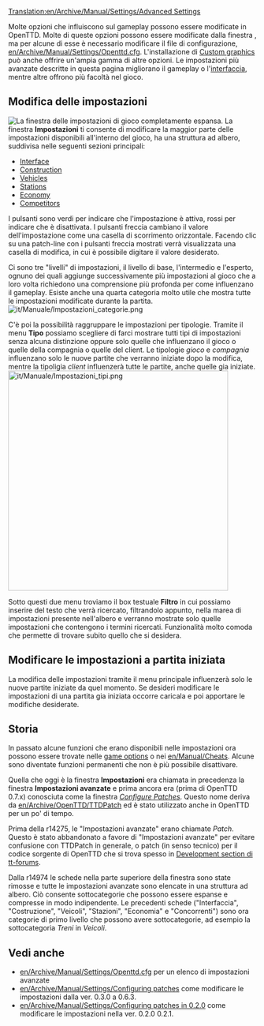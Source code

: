 <!--{{it/Traduzione|en/Archive/Manual/Settings/Advanced Settings}}-->

[[Translation:en/Archive/Manual/Settings/Advanced Settings]]
<!--{{en/Outdated|Setting have been substantially re-organised since this last had a major update}} -->

<!--{{it/Manuale/Menu}}-->
Molte opzioni che influiscono sul gameplay possono essere modificate in OpenTTD. Molte di queste opzioni possono essere modificate dalla finestra <!--[[it/Manuale/Settaggi/Impostazioni]]-->, ma per alcune di esse è necessario modificare il file di configurazione, [[en/Archive/Manual/Settings/Openttd.cfg]]. L'installazione di [[en/Manual/NewGRF|Custom graphics]] può anche offrire un'ampia gamma di altre opzioni. Le impostazioni più avanzate descritte in questa pagina migliorano il gameplay o l'[[it/Manuale/Interfaccia di gioco|interfaccia]], mentre altre offrono più facoltà nel gioco.

==Modifica delle impostazioni==
[[File:it/Manuale/Impostazioni finestra.png|thumb|left|La finestra delle impostazioni di gioco completamente espansa.]]
<!--{{it/Manuale/Settaggi/MenuImp}}--> 
La finestra '''Impostazioni''' ti consente di modificare la maggior parte delle impostazioni disponibili all'interno del gioco, ha una struttura ad albero, suddivisa nelle seguenti sezioni principali:

*[[en/Archive/Manual/Settings/Advanced Settings/Interface|Interface]]
*[[en/Archive/Manual/Settings/Advanced Settings/Construction|Construction]]
*[[en/Archive/Manual/Settings/Advanced Settings/Vehicles|Vehicles]]
*[[en/Archive/Manual/Settings/Advanced Settings/Stations|Stations]]
*[[en/Archive/Manual/Settings/Advanced Settings/Economy|Economy]]
*[[en/Archive/Manual/Settings/Advanced Settings/Competitors|Competitors]]

I pulsanti sono verdi per indicare che l'impostazione è attiva, rossi per indicare che è disattivata. I pulsanti freccia cambiano il valore dell'impostazione come una casella di scorrimento orizzontale. Facendo clic su una patch-line con i pulsanti freccia mostrati verrà visualizzata una casella di modifica, in cui è possibile digitare il valore desiderato.

Ci sono tre "livelli" di impostazioni, il livello di base, l'intermedio e l'esperto, ognuno dei quali aggiunge successivamente più impostazioni al gioco che a loro volta richiedono una comprensione più profonda per come influenzano il gameplay. Esiste anche una quarta categoria molto utile che mostra tutte le impostazioni modificate durante la partita.
[[File:it/Manuale/Impostazioni categorie.png|alt=Le possibili categorie di impostazioni disponibili.]]

C'è poi la possibilità raggruppare le impostazioni per tipologie. Tramite il menu '''Tipo''' possiamo scegliere di farci mostrare tutti tipi di impostazioni senza alcuna distinzione oppure solo quelle che influenzano il gioco o quelle della compagnia o quelle del client. Le tipologie ''gioco'' e ''compagnia'' influenzano solo le nuove partite che verranno iniziate dopo la modifica, mentre la tipoligia ''client'' influenzerà tutte le partite, anche quelle gia iniziate.
[[File:it/Manuale/Impostazioni tipi.png|446px|alt=Il menu ''Tipo'']]

Sotto questi due menu troviamo il box testuale '''Filtro''' in cui possiamo inserire del testo che verrà ricercato, filtrandolo appunto, nella marea di impostazioni presente nell'albero e verranno mostrate solo quelle impostazioni che contengono i termini ricercati. Funzionalità molto comoda che permette di trovare subito quello che si desidera.

== Modificare le impostazioni a partita iniziata==
La modifica delle impostazioni tramite il menu principale influenzerà solo le nuove partite iniziate da quel momento. Se desideri modificare le impostazioni di una partita gia iniziata occorre caricala e poi apportare le modifiche desiderate.

==Storia==
In passato alcune funzioni che erano disponibili nelle impostazioni ora possono essere trovate nelle [[en/Manual/Game options window|game options]] o nei [[en/Manual/Cheats]]. Alcune sono diventate funzioni permanenti che non è più possibile disattivare.

Quella che oggi è la finestra '''Impostazioni''' era chiamata in precedenza la finestra '''Impostazioni avanzate''' e prima ancora era (prima di OpenTTD 0.7.x) conosciuta come la finestra ''[[en/Archive/Manual/Settings/Configuring patches|Configure Patches]]''. Questo nome deriva da [[en/Archive/OpenTTD/TTDPatch]] ed è stato utilizzato anche in OpenTTD per un po' di tempo.

Prima della r14275, le "Impostazioni avanzate" erano chiamate ''Patch''. Questo è stato abbandonato a favore di "Impostazioni avanzate" per evitare confusione con TTDPatch in generale, o patch (in senso tecnico) per il codice sorgente di OpenTTD che si trova spesso in [http://www.tt-forums.net/viewforum.php?f=33 Development section di tt-forums].

Dalla r14974 le schede nella parte superiore della finestra sono state rimosse e tutte le impostazioni avanzate sono elencate in una struttura ad albero. Ciò consente sottocategorie che possono essere espanse e compresse in modo indipendente. Le precedenti schede ("Interfaccia", "Costruzione", "Veicoli", "Stazioni", "Economia" e "Concorrenti") sono ora categorie di primo livello che possono avere sottocategorie, ad esempio la sottocategoria ''Treni'' in ''Veicoli''.

<!--{{en/-}}-->

==Vedi anche==
*[[en/Archive/Manual/Settings/Openttd.cfg]] per un elenco di impostazioni avanzate
*[[en/Archive/Manual/Settings/Configuring patches]] come modificare le impostazioni dalla ver. 0.3.0 a 0.6.3.
*[[en/Archive/Manual/Settings/Configuring patches in 0.2.0]] come modificare le impostazioni nella ver. 0.2.0  0.2.1.

<!--[[Category:it/Manuale/Settaggi/Impostazioni]]-->